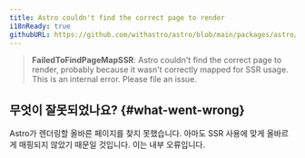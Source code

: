 ```yaml
---
title: Astro couldn't find the correct page to render
i18nReady: true
githubURL: https://github.com/withastro/astro/blob/main/packages/astro/src/core/errors/errors-data.ts
---
```


> **FailedToFindPageMapSSR**: Astro couldn't find the correct page to render, probably because it wasn't correctly mapped for SSR usage. This is an internal error. Please file an issue.

## 무엇이 잘못되었나요? \{#what-went-wrong\}

Astro가 렌더링할 올바른 페이지를 찾지 못했습니다. 아마도 SSR 사용에 맞게 올바르게 매핑되지 않았기 때문일 것입니다. 이는 내부 오류입니다.